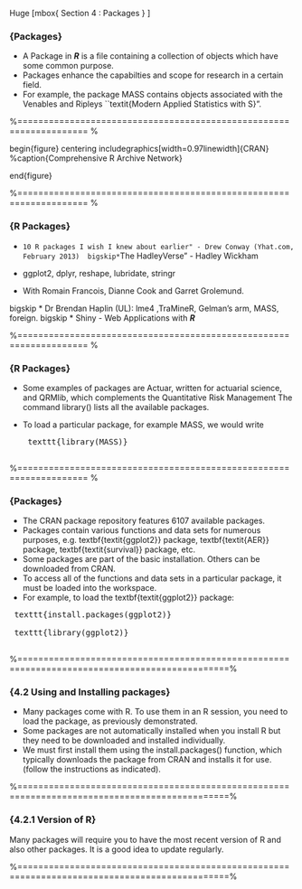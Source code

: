 
 Huge
 [mbox{ Section 4 : Packages } ]
 
 
### {Packages}
 
 
*  A Package in ***R*** is a file containing a collection of objects which have some common purpose.
*  Packages enhance the capabilties and scope for research in a certain field. 
*  For example, the
 package MASS contains objects associated with the Venables and Ripleys ``textit{Modern Applied
 Statistics with S}”. 
 
 
 
 %=================================================================== %
 
 
 
 begin{figure}
 centering
 includegraphics[width=0.97linewidth]{CRAN}
 %caption{Comprehensive R Archive Network}
 
 end{figure}
 
 
 
 
 
 %=================================================================== %
  
### {R Packages}
 
 
*  ``10 R packages I wish I knew about earlier" - Drew Conway (Yhat.com, February 2013)
 bigskip*  ``The HadleyVerse" - Hadley Wickham
 
 
 *  ggplot2, dplyr, reshape, lubridate, stringr
 
 *  With Romain Francois, Dianne Cook and Garret Grolemund.
 
 bigskip
*  Dr Brendan Haplin (UL): lme4 ,TraMineR, Gelman's arm, MASS, foreign. 
 bigskip
*  Shiny - Web Applications with ***R***
 
 
 %=================================================================== %
  
### {R Packages}
 
 
 *  
 Some examples of packages are Actuar, written for actuarial science, and
 QRMlib, which complements the Quantitative Risk Management The command library()
 lists all the available packages. 
 
*  To load a particular package, for example MASS, we would
 write
 <pre>
 texttt{library(MASS)}
 </pre>
<p>
 
 %=================================================================== %
 
 
### {Packages}
 
*  The CRAN package repository features 6107 available packages. 
*  Packages contain
 various functions and data sets for numerous purposes, e.g.
 textbf{textit{ggplot2}} package, textbf{textit{AER}} package, textbf{textit{survival}} package, etc.
*  Some packages are part of the basic installation. Others can be
 downloaded from CRAN.
*  To access all of the functions and data sets in a particular package,
 it must be loaded into the workspace. 
*  For example, to load the
 textbf{textit{ggplot2}} package:
 
 
 <pre>
 texttt{install.packages(ggplot2)}
 
 texttt{library(ggplot2)}
 </pre>
<p>
 
 %==============================================================================================%
 
### {4.2 Using and Installing packages}
 
*  Many packages come with R. To use them in an R session, you need to load the package, as
 previously demonstrated.
*  Some packages are not automatically installed when you install R but they need to be downloaded
 and installed individually. 
*  We must first install them using the install.packages()
 function, which typically downloads the package from CRAN and installs it for use. (follow the
 instructions as indicated).
 
 

 %==============================================================================================%
 
### {4.2.1 Version of R}
 Many packages will require you to have the most recent version of R and also other packages.
 It is a good idea to update regularly.
 
 %==============================================================================================%
 
